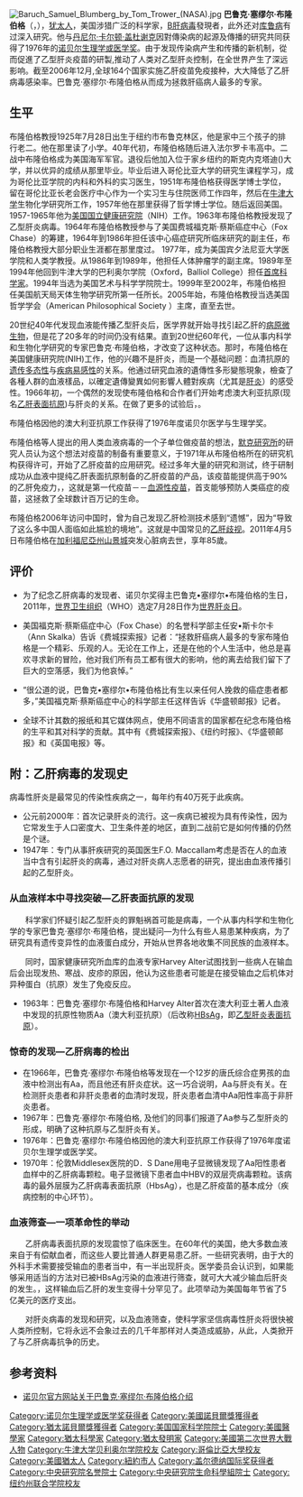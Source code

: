 [[File:Baruch_Samuel_Blumberg_by_Tom_Trower_(NASA).jpg|thumb]]
'''巴鲁克·塞缪尔·布隆伯格'''（{{lang-en|Baruch Samuel Blumberg}}，{{bd|1925年|7月28日|2011年|4月5日|catIdx=Blumberg, Baruch}}），[[犹太人|犹太人]]，美国涉猎广泛的科学家，[[B肝病毒|B肝病毒]]發現者，此外还对[[库鲁病|库鲁病]]有过深入研究。他与[[丹尼尔·卡尔顿·盖杜谢克|丹尼尔·卡尔顿·盖杜谢克]]因對傳染病的起源及傳播的研究共同获得了1976年的[[诺贝尔生理学或医学奖|诺贝尔生理学或医学奖]]。由于发现传染病产生和传播的新机制，從而促進了乙型肝炎疫苗的研製,推动了人类对乙型肝炎控制，在全世界产生了深远影响。截至2006年12月,全球164个国家实施乙肝疫苗免疫接种，大大降低了乙肝病毒感染率。巴鲁克·塞缪尔·布隆伯格从而成为拯救肝癌病人最多的专家。

==生平==
布隆伯格教授1925年7月28日出生于纽约市布鲁克林区，他是家中三个孩子的排行老二。他在那里读了小学。40年代初，布隆伯格随后进入法尔罗卡韦高中。二战中布隆伯格成为美国海军军官。退役后他加入位于家乡纽约的斯克内克塔迪({{lang-en|Schenectady}})大学，并以优异的成绩从那里毕业。毕业后进入哥伦比亚大学的研究生课程学习，成为哥伦比亚学院的内科和外科的实习医生，1951年布隆伯格获得医学博士学位，留在哥伦比亚长老会医疗中心作为一个实习生与住院医师工作四年，然后在[[牛津大学|牛津大学]]生物化学研究所工作，1957年他在那里获得了哲学博士学位。随后返回美国。1957-1965年他为[[美国国立健康研究院|美国国立健康研究院]]（NIH）工作。1963年布隆伯格教授发现了乙型肝炎病毒。1964年布隆伯格教授参与了美国费城福克斯·蔡斯癌症中心（Fox Chase）的筹建，1964年到1986年担任该中心癌症研究所临床研究的副主任，布隆伯格教授大部分职业生涯都在那里度过。 1977年，成为美国宾夕法尼亚大学医学院和人类学教授。从1986年到1989年，他担任人体肿瘤学的副主席。1989年至1994年他回到牛津大学的巴利奥尔学院（Oxford，Balliol College）担任[[首席科学家|首席科学家]]。1994年当选为美国艺术与科学学院院士。1999年至2002年，布隆伯格担任美国航天局天体生物学研究所第一任所长。2005年始，布隆伯格教授当选美国哲学学会（American Philosophical Society ）主席，直至去世。

20世纪40年代发现血液能传播乙型肝炎后，医学界就开始寻找引起乙肝的[[病原微生物|病原微生物]]，但是花了20多年的时间仍没有结果。直到20世纪60年代，一位从事内科学和生物化学研究的专家巴鲁克·布隆伯格，才改变了这种状态。那时，布隆伯格在美国健康研究院(NIH)工作，他的兴趣不是肝炎，而是一个基础问题：血清抗原的[[遗传多态性|遗传多态性]]与[[疾病易感性|疾病易感性]]的关系。他通过研究血液的遺傳性多形變態現象，檢查了各種人群的血液樣品，以確定遺傳變異如何影響人體對疾病（尤其是[[肝炎|肝炎]]）的感受性。1966年初，一个偶然的发现使布隆伯格和合作者们开始考虑澳大利亚抗原(现名[[乙肝表面抗原|乙肝表面抗原]])与肝炎的关系。在做了更多的试验后，{{fact|布隆伯格等人在1966年底发表论文，提出澳大利亚抗原与急性病毒性肝炎之间有密切关系，可能通过输血传染}}。

布隆伯格因他的澳大利亚抗原工作获得了1976年度诺贝尔医学与生理学奖。

布隆伯格等人提出的用人类血液病毒的一个子单位做疫苗的想法，[[默克研究所|默克研究所]]的研究人员认为这个想法对疫苗的制备有重要意义，于1971年从布隆伯格所在的研究机构获得许可，开始了乙肝疫苗的应用研究。经过多年大量的研究和测试，终于研制成功从血液中提纯乙肝表面抗原制备的乙肝疫苗的产品，该疫苗能提供高于90%的乙肝免疫力，{{fact|用血液生产的疫苗1981年投入使用}}，这就是第一代疫苗－－[[血源性疫苗|血源性疫苗]]，首支能够预防人类癌症的疫苗，这拯救了全球数计百万记的生命。

布隆伯格2006年访问中国时，曾为自己发现乙肝检测技术感到“遗憾”，因为“导致了这么多中国人面临如此尴尬的境地”。这就是中国常见的[[乙肝歧视|乙肝歧视]]。2011年4月5日布隆伯格在[[加利福尼亞州|加利福尼亞州]][[山景城|山景城]]突发心脏病去世，享年85歲。

==评价==
*为了纪念乙肝病毒的发现者、诺贝尔奖得主巴鲁克•塞缪尔•布隆伯格的生日，2011年，[[世界卫生组织|世界卫生组织]]（WHO）选定7月28日作为[[世界肝炎日|世界肝炎日]]。

*美国福克斯·蔡斯癌症中心（Fox Chase）的名誉科学部主任安•斯卡尔卡（Ann Skalka）告诉《费城探索报》记者：“拯救肝癌病人最多的专家布隆伯格是一个精彩、乐观的人。无论在工作上，还是在他的个人生活中，他总是喜欢寻求新的冒险，他对我们所有员工都有很大的影响，他的离去给我们留下了巨大的空落感，我们为他哀悼。”

*“很公道的说，巴鲁克•塞缪尔•布隆伯格比有生以来任何人挽救的癌症患者都多，”美国福克斯·蔡斯癌症中心的科学部主任这样告诉《华盛顿邮报》记者。

*全球不计其数的报纸和其它媒体网点，使用不同语言的国家都在纪念布隆伯格的生平和其对科学的贡献。其中有《费城探索报》、《纽约时报》、《华盛顿邮报》和《英国电报》等。

==附：乙肝病毒的发现史==

病毒性肝炎是最常见的传染性疾病之一，每年约有40万死于此疾病。
*公元前2000年：首次记录肝炎的流行。这一疾病已被视为具有传染性，因为它常发生于人口密度大、卫生条件差的地区，直到二战前它是如何传播的仍然是个谜。
*1947年：专门从事肝疾研究的英国医生F.O. Maccallam考虑是否在人的血液当中含有引起肝炎的病毒，通过对肝炎病人志愿者的研究，提出由血液传播引起的乙型肝炎。
===从血液样本中寻找突破—乙肝表面抗原的发现===

　　科学家们怀疑引起乙型肝炎的罪魁祸首可能是病毒，一个从事内科学和生物化学的专家巴鲁克·塞缪尔·布隆伯格，提出疑问—为什么有些人易患某种疾病，为了研究具有遗传变异性的血液蛋白成分，开始从世界各地收集不同民族的血液样本。

　　同时，国家健康研究所血库的血液专家Harvey Alter试图找到一些病人在输血后会出现发热、寒战、皮疹的原因，他认为这些患者可能是在接受输血之后机体对异种蛋白（抗原）发生了免疫反应。
*1963年：巴鲁克·塞缪尔·布隆伯格和Harvey Alter首次在澳大利亚土著人血液中发现的抗原性物质Aa（澳大利亚抗原）（后改称[[HBsAg|HBsAg]]，即[[乙型肝炎表面抗原|乙型肝炎表面抗原]]）。
===惊奇的发现—乙肝病毒的检出===
*在1966年，巴鲁克·塞缪尔·布隆伯格等发现在一个12岁的唐氏综合症男孩的血液中检测出有Aa，而且他还有肝炎症状。这一巧合说明，Aa与肝炎有关。在检测肝炎患者和非肝炎患者的血清时发现，肝炎患者血清中Aa阳性率高于非肝炎患者。
*1967年：巴鲁克·塞缪尔·布隆伯格, 及他们的同事们报道了Aa参与乙型肝炎的形成，明确了这种抗原与乙型肝炎有关。
*1976年：巴鲁克·塞缪尔·布隆伯格因他的澳大利亚抗原工作获得了1976年度诺贝尔生理学或医学奖。
*1970年：伦敦Middlesex医院的D．S Dane用电子显微镜发现了Aa阳性患者血样中的乙肝病毒颗粒。电子显微镜下患者血中HBV的双层壳病毒颗粒。该病毒的最外层膜为乙肝病毒表面抗原（HbsAg），也是乙肝疫苗的基本成分（疾病控制的中心环节）。
===血液筛查—一项革命性的举动===
　　乙肝病毒表面抗原的发现震惊了临床医生。在60年代的美国，绝大多数血液来自于有偿献血者，而这些人要比普通人群更易患乙肝。一些研究表明，由于大的外科手术需要接受输血的患者当中，有一半出现肝炎。医学委员会认识到，如果能够采用适当的方法对已被HBsAg污染的血液进行筛查，就可大大减少输血后肝炎的发生。{{fact|1972年：美国法律正式规定每一个献血者的血样必须经过HBsAg的筛查，所有血库对每一个血样进行检查}}，这样输血后乙肝的发生变得十分罕见了。此项举动为美国每年节省了5亿美元的医疗支出。

　　对肝炎病毒的发现和研究，以及血液筛查，使科学家坚信病毒性肝炎将很快被人类所控制，它将永远不会象过去的几千年那样对人类造成威胁，从此，人类掀开了与乙肝病毒抗争的历史。

== 参考资料 ==
*[https://web.archive.org/web/20110429013300/http://nobelprize.org/nobel_prizes/medicine/laureates/1976/blumberg-autobio.html 诺贝尔官方网站关于巴鲁克·塞缪尔·布隆伯格介绍]

{{諾貝爾生理學或醫學獎獲得者 (1976年-2000年)}}
{{加拿大盖尔德纳国际奖获得者}}
{{中央研究院第二十七届院士}}

{{Authority control}}
{{DEFAULTSORT:Blumberg, Baruch Samuel}}
[[Category:诺贝尔生理学或医学奖获得者|Category:诺贝尔生理学或医学奖获得者]]
[[Category:美國諾貝爾獎獲得者|Category:美國諾貝爾獎獲得者]]
[[Category:猶太諾貝爾獎獲得者|Category:猶太諾貝爾獎獲得者]]
[[Category:美国国家科学院院士|Category:美国国家科学院院士]]
[[Category:美國醫學家|Category:美國醫學家]]
[[Category:猶太科學家|Category:猶太科學家]]
[[Category:猶太發明家|Category:猶太發明家]]
[[Category:美國第二次世界大戰人物|Category:美國第二次世界大戰人物]]
[[Category:牛津大学贝利奥尔学院校友|Category:牛津大学贝利奥尔学院校友]]
[[Category:哥倫比亞大學校友|Category:哥倫比亞大學校友]]
[[Category:美國猶太人|Category:美國猶太人]]
[[Category:紐約市人|Category:紐約市人]]
[[Category:盖尔德纳国际奖获得者|Category:盖尔德纳国际奖获得者]]
[[Category:中央研究院名誉院士|Category:中央研究院名誉院士]]
[[Category:中央研究院生命科學組院士|Category:中央研究院生命科學組院士]]
[[Category:纽约州联合学院校友|Category:纽约州联合学院校友]]